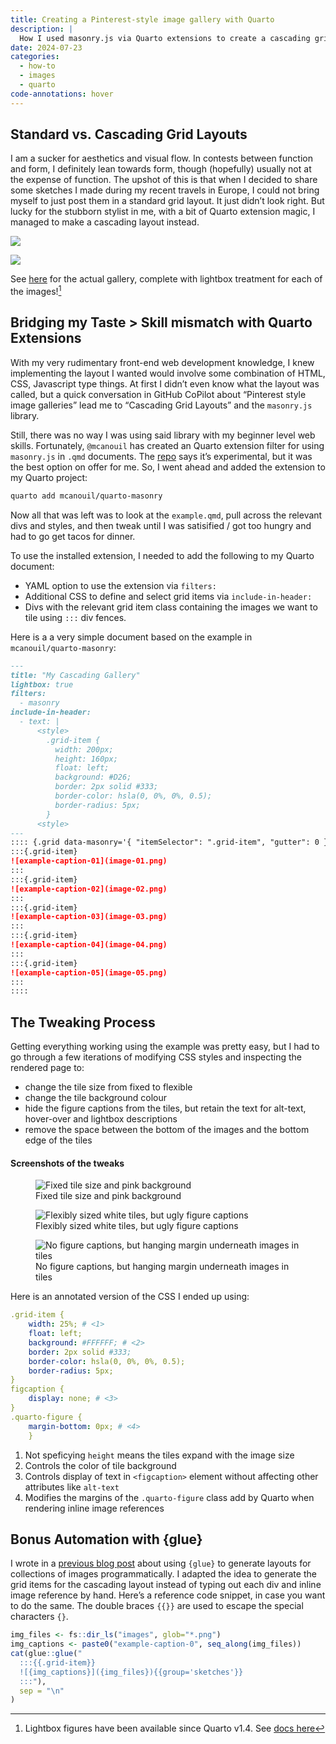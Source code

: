 ```yaml
---
title: Creating a Pinterest-style image gallery with Quarto
description: |
  How I used masonry.js via Quarto extensions to create a cascading grid layout for a set of images without any Javascript skills.
date: 2024-07-23
categories:
  - how-to
  - images
  - quarto
code-annotations: hover
---
```


## Standard vs. Cascading Grid Layouts

I am a sucker for aesthetics and visual flow. In contests between function and form, I definitely lean towards form, though (hopefully) usually not at the expense of function. The upshot of this is that when I decided to share some sketches I made during my recent travels in Europe, I could not bring myself to just post them in a standard grid layout. It just didn't look right. But lucky for the stubborn stylist in me, with a bit of Quarto extension magic, I managed to make a cascading layout instead.

::::{.column-body-outset}

:::{layout-ncol="2"}
![](images/Screenshot_std-grid.png)

![](images/Screenshot_cascading-grid.png)
:::

::::

See [here](/gallery/sketchbook/index.qmd) for the actual gallery, complete with lightbox treatment for each of the images!^[Lightbox figures have been available since Quarto v1.4. See [docs here]((https://quarto.org/docs/output-formats/html-lightbox-figures.html))]

## Bridging my Taste > Skill mismatch with Quarto Extensions

With my very rudimentary front-end web development knowledge, I knew implementing the layout I wanted would involve some combination of HTML, CSS, Javascript type things. At first I didn't even know what the layout was called, but a quick conversation in GitHub CoPilot about "Pinterest style image galleries" lead me to "Cascading Grid Layouts" and the `masonry.js` library.

Still, there was no way I was using said library with my beginner level web skills. Fortunately, `@mcanouil` has created an Quarto extension filter for using `masonry.js` in `.qmd` documents. The [repo](https://github.com/mcanouil/quarto-masonry) says it's experimental, but it was the best option on offer for me. So, I went ahead and added the extension to my Quarto project:

```.zsh
quarto add mcanouil/quarto-masonry
```

Now all that was left was to look at the `example.qmd`, pull across the relevant divs and styles, and then tweak until I was satisified / got too hungry and had to go get tacos for dinner.

To use the installed extension, I needed to add the following to my Quarto document:

- YAML option to use the extension via `filters:`
- Additional CSS to define and select grid items via `include-in-header:`
- Divs with the relevant grid item class containing the images we want to tile using `:::` div fences.

Here is a a very simple document based on the example in `mcanouil/quarto-masonry`:

````.md
---
title: "My Cascading Gallery"
lightbox: true
filters:
  - masonry
include-in-header:
  - text: |
      <style>
        .grid-item {
          width: 200px;
          height: 160px;
          float: left;
          background: #D26;
          border: 2px solid #333;
          border-color: hsla(0, 0%, 0%, 0.5);
          border-radius: 5px;
        }
      <style>
---
:::: {.grid data-masonry='{ "itemSelector": ".grid-item", "gutter": 0 }'}
:::{.grid-item}
![example-caption-01](image-01.png)
:::
:::{.grid-item}
![example-caption-02](image-02.png)
:::
:::{.grid-item}
![example-caption-03](image-03.png)
:::
:::{.grid-item}
![example-caption-04](image-04.png)
:::
:::{.grid-item}
![example-caption-05](image-05.png)
:::
::::
````

## The Tweaking Process

Getting everything working using the example was pretty easy, but I had to go through a few iterations of modifying CSS styles and inspecting the rendered page to:

- change the tile size from fixed to flexible
- change the tile background colour
- hide the figure captions from the tiles, but retain the text for alt-text, hover-over and lightbox descriptions
- remove the space between the bottom of the images and the bottom edge of the tiles

::::{.column-body-outset}

:::{layout-ncol="3"}
#### Screenshots of the tweaks

![Fixed tile size and pink background](images/Screenshot_masonry-style-01.png)

![Flexibly sized white tiles, but ugly figure captions](images/Screenshot_masonry-style-02.png)

![No figure captions, but hanging margin underneath images in tiles](images/Screenshot_masonry-style-03.png)
:::
::::

Here is an annotated version of the CSS I ended up using:

```.yaml
.grid-item {
    width: 25%; # <1>
    float: left;
    background: #FFFFFF; # <2>
    border: 2px solid #333;
    border-color: hsla(0, 0%, 0%, 0.5);
    border-radius: 5px;
}
figcaption {
    display: none; # <3>
}
.quarto-figure {
    margin-bottom: 0px; # <4>
    }
```
1. Not speficying `height` means the tiles expand with the image size
2. Controls the color of tile background
3. Controls display of text in `<figcaption>` element without affecting other attributes like `alt-text`
4. Modifies the margins of the `.quarto-figure` class add by Quarto when rendering inline image references

## Bonus Automation with {glue}

I wrote in a [previous blog post](/posts/layout-folder-images/index.qmd) about using `{glue}` to generate layouts for collections of images programmatically. I adapted the idea to generate the grid items for the cascading layout instead of typing out each div and inline image reference by hand. Here's a reference code snippet, in case you want to do the same. The double braces `{{}}` are used to escape the special characters `{}`.

```r
img_files <- fs::dir_ls("images", glob="*.png")
img_captions <- paste0("example-caption-0", seq_along(img_files))
cat(glue::glue("
  :::{{.grid-item}}
  ![{img_captions}]({img_files}){{group='sketches'}}
  :::"),
  sep = "\n"
)
```
